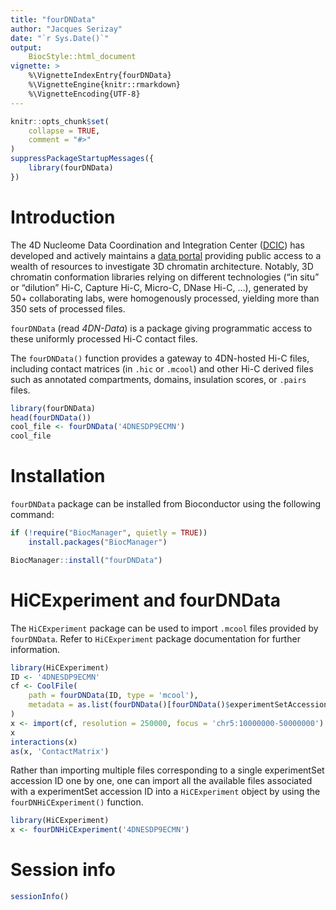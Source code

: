 ```yaml
---
title: "fourDNData"
author: "Jacques Serizay"
date: "`r Sys.Date()`"
output: 
    BiocStyle::html_document
vignette: >
    %\VignetteIndexEntry{fourDNData}
    %\VignetteEngine{knitr::rmarkdown}
    %\VignetteEncoding{UTF-8}
---
```


```r
knitr::opts_chunk$set(
    collapse = TRUE,
    comment = "#>"
)
suppressPackageStartupMessages({
    library(fourDNData)
})
```

# Introduction 

The 4D Nucleome Data Coordination and Integration Center 
([DCIC](http://dcic.4dnucleome.org/)) has developed and actively maintains a 
[data portal](https://data.4dnucleome.org/browse) providing public access to 
a wealth of resources to investigate 3D chromatin architecture. Notably, 
3D chromatin conformation libraries relying on different technologies 
("in situ" or "dilution" Hi-C, Capture Hi-C, Micro-C, DNase Hi-C, ...), 
generated by 50+ collaborating labs, were homogenously processed, 
yielding more than 350 sets of processed files. 

`fourDNData` (read *4DN-Data*) is a package giving programmatic access 
to these uniformly processed Hi-C contact files. 

The `fourDNData()` function provides a gateway to 4DN-hosted Hi-C files, 
including contact matrices (in `.hic` or `.mcool`) and other Hi-C derived 
files such as annotated compartments, domains, insulation scores, or 
`.pairs` files.

```r
library(fourDNData)
head(fourDNData())
cool_file <- fourDNData('4DNESDP9ECMN')
cool_file
```

# Installation

`fourDNData` package can be installed from Bioconductor using the following
command: 

```r
if (!require("BiocManager", quietly = TRUE))
    install.packages("BiocManager")

BiocManager::install("fourDNData")
```

# HiCExperiment and fourDNData

The `HiCExperiment` package can be used to import `.mcool` files provided by 
`fourDNData`. Refer to `HiCExperiment` package documentation for further 
information. 

```r
library(HiCExperiment)
ID <- '4DNESDP9ECMN'
cf <- CoolFile(
    path = fourDNData(ID, type = 'mcool'), 
    metadata = as.list(fourDNData()[fourDNData()$experimentSetAccession == ID,])
)
x <- import(cf, resolution = 250000, focus = 'chr5:10000000-50000000')
x
interactions(x)
as(x, 'ContactMatrix')
```

Rather than importing multiple files corresponding to a single experimentSet 
accession ID one by one, one can import all the available files associated with 
a experimentSet accession ID into a `HiCExperiment` object by using the 
`fourDNHiCExperiment()` function.

```r
library(HiCExperiment)
x <- fourDNHiCExperiment('4DNESDP9ECMN')
```

# Session info

```r
sessionInfo()
```